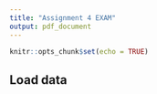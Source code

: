 ```yaml
---
title: "Assignment 4 EXAM"
output: pdf_document
---
```


```r
knitr::opts_chunk$set(echo = TRUE)
```

## Load data


